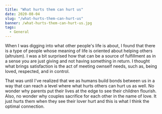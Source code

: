 ```yaml
---
title: "What hurts them can hurt us"
date: 2020-08-04
slug: "/what-hurts-them-can-hurt-us"
banner: /what-hurts-them-can-hurt-us.jpg
tags:
  - General
---
```


When I was digging into what other people's life is about, I found that there is a type of people whose meaning of life is oriented about helping others (altruism). I was a bit surprised how that can be a source of fulfillment as in a sense you are just giving and not having something in return. I thought what brings satisfaction is the act of meeting ownself needs, such as, being loved, respected, and in control.

That was until I've realized that we as humans build bonds between us in a way that can reach a level where what hurts others can hurt us as well. No wonder why parents put their lives at the edge to see their children flourish. Also, no wonder why couples sacrifice for each other in the name of love. It just hurts them when they see their lover hurt and this is what I think the optimal connection.
